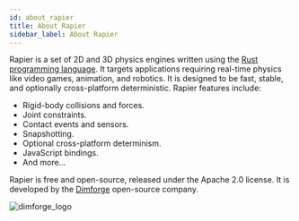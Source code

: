 ```yaml
---
id: about_rapier
title: About Rapier
sidebar_label: About Rapier
---
```



Rapier is a set of 2D and 3D physics engines written using the [Rust programming language](https://www.rust-lang.org/).
It targets applications requiring real-time physics like video games, animation, and robotics. It is designed to be fast,
stable, and optionally cross-platform deterministic. Rapier features include:
- Rigid-body collisions and forces.
- Joint constraints.
- Contact events and sensors.
- Snapshotting.
- Optional cross-platform determinism.
- JavaScript bindings.
- And more…

Rapier is free and open-source, released under the Apache 2.0 license. It is developed by the [Dimforge](https://dimforge.com)
open-source company.

![dimforge_logo](https://dimforge.com/img/logo)
